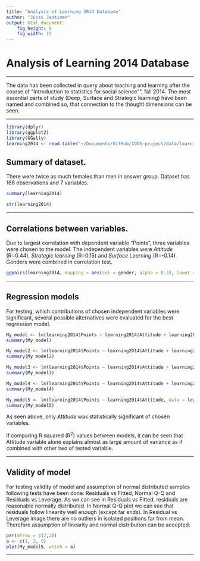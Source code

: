 ```yaml
---
title: "Analysis of Learning 2014 Database"
author: "Jussi Jaatinen"
output: html_document: 
    fig_height: 8
    fig_width: 15
---
```


# Analysis of Learning 2014 Database
*** 

The data has been collected in query about teaching and learning after the course of "Introduction to statistics for social science"", fall 2014. The most essential parts of study (Deep, Surface and Strategic learning) have been named and combined so, that connection to the thought dimensions can be seen.

***

```r
library(dplyr)
library(ggplot2)
library(GGally)
learning2014 <- read.table("~/Documents/GitHub/IODS-project/data/learning2014.txt")
```
## Summary of dataset. 

There were twice as much females than men in answer group. Dataset has 166 observations and 7 variables.

```r
summary(learning2014)
```

```r
str(learning2014)
```

***
## Correlations between variables. 

Due to largest correlation with dependent variable "Points", three variables were chosen to the model. The independent variables were _Attitude_ (R=0.44), _Strategic learning_ (R=0.15) and _Surface Learning_ (R=-0.14). Genders were combined in correlation test.

```r
ggpairs(learning2014, mapping = aes(col = gender, alpha = 0.3), lower = list(combo = wrap("facethist", bins = 20)))

```
 
*** 

## Regression models

For testing, which contributions of chosen independent variables were significant, several possible alternatives were evaluated for the best regression model.


```r
My_model <- lm(learning2014$Points ~ learning2014$Attitude + learning2014$stra + learning2014$surf, data = learning2014)
summary(My_model)

My_model2 <- lm(learning2014$Points ~ learning2014$Attitude + learning2014$stra, data = learning2014)
summary(My_model2)

My_model3 <- lm(learning2014$Points ~ learning2014$Attitude + learning2014$surf, data = learning2014)
summary(My_model3)

My_model4 <- lm(learning2014$Points ~ learning2014$Attitude + learning2014$stra + learning2014$gender, data = learning2014)
summary(My_model4)

My_model5 <- lm(learning2014$Points ~ learning2014$Attitude, data = learning2014)
summary(My_model5)
```


As seen above, only _Attitude_ was statistically significant of chosen variables.

If comparing R squared (R^2^) values between models, it can be seen that Attitude variable alone explains almost as large amount of variance as if combined with other two of tested variable.

***
## Validity of model

For testing validity of model and assumption of normal distributed samples following tests have been done: Residuals vs Fitted, Normal Q-Q and Residuals vs Leverage. As we can see in Residuals vs Fitted, residuals are reasonable normally distributed. In Normal Q-Q plot we can see that residuals follow linearity well enough (except far ends). In Residual vs Leverage image there are no outliers in isolated positions far from mean. Therefore assumption of linearity and normal distribution can be accepted. 

```r
par(mfrow = c(2,2))
a <- c(1, 2, 5)
plot(My_model5, which = a)
```

***
